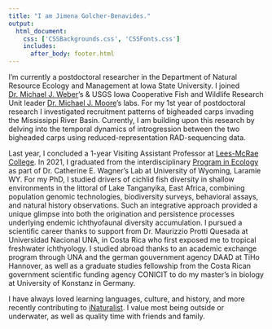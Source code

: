 ```yaml
---
title: "I am Jimena Golcher-Benavides."
output: 
  html_document:
    css: ['CSSBackgrounds.css', 'CSSFonts.css']
    includes:
      after_body: footer.html
---
```


 I’m currently a postdoctoral researcher in the Department of Natural Resource Ecology and Management at Iowa State University. I joined [Dr. Michael J. Weber](https://michaeljohnweber.wixsite.com/fisherieslab)'s & USGS Iowa Cooperative Fish and Wildlife Research Unit leader [Dr. Michael J. Moore](https://moorefishlab.weebly.com/)'s labs. For my 1st year of postdoctoral research I investigated recruitment patterns of bigheaded carps invading the Mississippi River Basin. Currently, I am building upon this research by delving into the temporal dynamics of introgression between the two bigheaded carps using reduced-representation RAD-sequencing data. 
 
 Last year, I concluded a 1-year Visiting Assistant Professor at [Lees-McRae College](https://www.lmc.edu). In 2021, I graduated from the interdisciplinary [Program in Ecology](http://www.uwyo.edu/pie/) as part of Dr. Catherine E. Wagner's Lab at University of Wyoming, Laramie WY. For my PhD, I studied drivers of cichlid fish diversity in shallow environments in the littoral of Lake Tanganyika, East Africa, combining population genomic technologies, biodiversity surveys, behavioral assays, and natural history observations. Such an integrative approach provided a unique glimpse into both the origination and persistence processes underlying endemic ichthyofaunal diversity accumulation. I pursued a scientific career thanks to support from Dr. Maurizzio Protti Quesada at Universidad Nacional UNA, in Costa Rica who first exposed me to tropical freshwater ichthyology. I studied abroad thanks to an academic exchange program through UNA and the german gouvernment agency DAAD at TiHo Hannover, as well as a graduate studies fellowship from the Costa Rican government scientific funding agency CONICIT to do my master's in biology at University of Konstanz in Germany.

 
  I have always loved learning languages, culture, and history, and more recently contributing to [iNaturalist](https://www.inaturalist.org/users/318056). I value most being outside or underwater, as well as quality time with friends and family.


